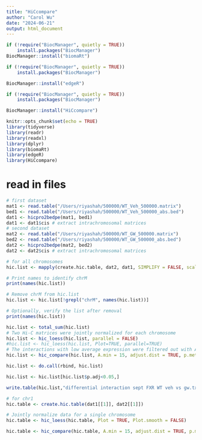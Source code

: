 ```yaml
---
title: "HiCcompare"
author: "Carol Wu"
date: "2024-06-21"
output: html_document
---
```

```r
if (!require("BiocManager", quietly = TRUE))
    install.packages("BiocManager")
BiocManager::install("biomaRt")
```

```r
if (!require("BiocManager", quietly = TRUE))
    install.packages("BiocManager")

BiocManager::install("edgeR")
```

```r
if (!require("BiocManager", quietly = TRUE))
    install.packages("BiocManager")

BiocManager::install("HiCcompare")

```

```r
knitr::opts_chunk$set(echo = TRUE)
library(tidyverse)
library(readr)
library(readxl)
library(dplyr)
library(biomaRt)
library(edgeR)
library(HiCcompare)
```

# read in files
```r
# first dataset
mat1 <- read.table("/Users/riyashah/500000/WT_Veh_500000.matrix")
bed1 <- read.table("/Users/riyashah/500000/WT_Veh_500000_abs.bed")
dat1 <- hicpro2bedpe(mat1, bed1)
dat1 <- dat1$cis # extract intrachromosomal matrices
# second dataset
mat2 <- read.table("/Users/riyashah/500000/WT_GW_500000.matrix")
bed2 <- read.table("/Users/riyashah/500000/WT_GW_500000_abs.bed")
dat2 <- hicpro2bedpe(mat2, bed2)
dat2 <- dat2$cis # extract intrachromosomal matrices

# for all chromosomes
hic.list <- mapply(create.hic.table, dat2, dat1, SIMPLIFY = FALSE, scale = FALSE)
```

```r
# Print names to identify chrM
print(names(hic.list))

# Remove chrM from hic.list
hic.list <- hic.list[!grepl("chrM", names(hic.list))]

# Optionally, verify the list after removal
print(names(hic.list))
```

```r
hic.list <- total_sum(hic.list)
# Two Hi-C matrices were jointly normalized for each chromosome
hic.list <- hic_loess(hic.list, parallel = FALSE)
#hic.list <- hic_loess(hic.list, Plot=TRUE, parallel=TRUE)
# The interactions with low average expression were filtered out with A.min=15
hic.list <- hic_compare(hic.list, A.min = 15, adjust.dist = TRUE, p.method = 'fdr', Plot = TRUE, parallel = FALSE)

hic.list <- do.call(rbind, hic.list)

hic.list <- hic.list[hic.list$p.adj<0.05,]

write.table(hic.list,"differential interaction sept FXR WT veh vs gw.txt")
```

```r
# for chr1
hic.table <- create.hic.table(dat1[[1]], dat2[[1]])

# Jointly normalize data for a single chromosome
hic.table <- hic_loess(hic.table, Plot = TRUE, Plot.smooth = FALSE)

hic.table <- hic_compare(hic.table, A.min = 15, adjust.dist = TRUE, p.method = 'fdr', Plot = TRUE)
```


